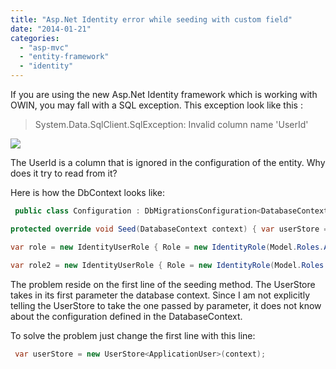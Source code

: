```yaml
---
title: "Asp.Net Identity error while seeding with custom field"
date: "2014-01-21"
categories: 
  - "asp-mvc"
  - "entity-framework"
  - "identity"
---
```


If you are using the new Asp.Net Identity framework which is working with OWIN, you may fall with a SQL exception. This exception look like this :

> System.Data.SqlClient.SqlException: Invalid column name 'UserId'

![](images/SeedingError-400x58.png)

The UserId is a column that is ignored in the configuration of the entity. Why does it try to read from it?

Here is how the DbContext looks like: 
```csharp
 public class Configuration : DbMigrationsConfiguration<DatabaseContext> { public Configuration() { }

protected override void Seed(DatabaseContext context) { var userStore = new UserStore<ApplicationUser>(); var manager = new UserManager<ApplicationUser>(userStore);

var role = new IdentityUserRole { Role = new IdentityRole(Model.Roles.ADMINISTRATOR) }; var user = new ApplicationUser() { UserName = "123123", Email = "123123@123.com", Language = "en-US" }; user.Roles.Add(role); IdentityResult result = manager.Create(user, "123123");

var role2 = new IdentityUserRole { Role = new IdentityRole(Model.Roles.NORMAL) }; var user2 = new ApplicationUser() { UserName = "qweqwe", Email = "qweqwe@qweqwe.com", Language = "fr-CA" }; user.Roles.Add(role2); IdentityResult result2 = manager.Create(user2, "qweqwe"); //... } } 
```

The problem reside on the first line of the seeding method. The UserStore takes in its first parameter the database context. Since I am not explicitly telling the UserStore to take the one passed by parameter, it does not know about the configuration defined in the DatabaseContext.

To solve the problem just change the first line with this line:


```csharp
 var userStore = new UserStore<ApplicationUser>(context); 
```
